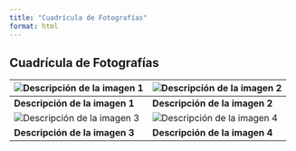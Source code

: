 ```yaml
---
title: "Cuadrícula de Fotografías"
format: html
---
```


## Cuadrícula de Fotografías

| ![Descripción de la imagen 1](../../images/Emanuel1.png) | ![Descripción de la imagen 2](../../images/Emanuel1.png) |
|----------------------------------------------------|----------------------------------------------------|
| **Descripción de la imagen 1**                     | **Descripción de la imagen 2**                     |
| ![Descripción de la imagen 3](../../images/Emanuel1.png) | ![Descripción de la imagen 4](../../images/Emanuel1.png) |
| **Descripción de la imagen 3**                     | **Descripción de la imagen 4**                     |

